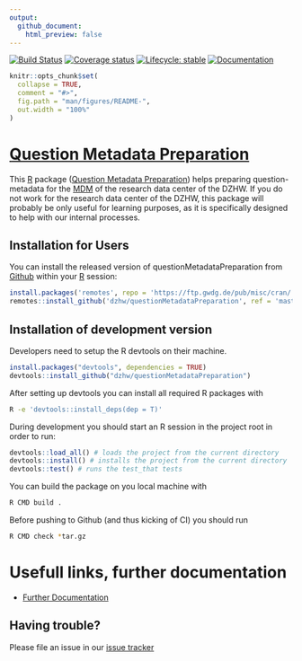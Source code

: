```yaml
---
output:
  github_document:
    html_preview: false
---
```


<!-- README.md is generated from README.Rmd. Please edit that file -->
<!-- badges: start -->
  [![Build Status](https://github.com/dzhw/questionMetadataPreparation/workflows/Build%20and%20Deploy/badge.svg)](https://github.com/dzhw/questionMetadataPreparation/actions)
  [![Coverage status](https://codecov.io/github/dzhw/questionMetadataPreparation/branch/master/graph/badge.svg)](https://codecov.io/github/dzhw/questionMetadataPreparation?branch=master)
[![Lifecycle: stable](https://img.shields.io/badge/lifecycle-stable-brightgreen.svg)](https://www.tidyverse.org/lifecycle/#stable)
[![Documentation](https://img.shields.io/badge/documentation--brightgreen)](https://github.com/dzhw/FDZ_Allgemein/wiki/Fragen-2.0)
<!-- badges: end -->

```r
knitr::opts_chunk$set(
  collapse = TRUE,
  comment = "#>",
  fig.path = "man/figures/README-",
  out.width = "100%"
)
```
# [Question Metadata Preparation](https://dzhw.github.io/questionMetadataPreparation/)

This [R](https://www.r-project.org/about.html) package ([Question Metadata Preparation](https://dzhw.github.io/questionMetadataPreparation/)) helps preparing question-metadata for the [MDM](https://metadata.fdz.dzhw.eu) of
the research data center of the DZHW. If you do not work for the research data
center of the DZHW, this package will probably be only useful for learning purposes,
as it is specifically designed to help with our internal processes.

## Installation for Users

You can install the released version of questionMetadataPreparation from [Github](https://github.com/dzhw/questionMetadataPreparation) within your [R](https://www.r-project.org/about.html) session:

```r
install.packages('remotes', repo = 'https://ftp.gwdg.de/pub/misc/cran/', dependencies = TRUE)
remotes::install_github('dzhw/questionMetadataPreparation', ref = 'master')
```

## Installation of development version

Developers need to setup the R devtools on their machine.
```r
install.packages("devtools", dependencies = TRUE)
devtools::install_github("dzhw/questionMetadataPreparation")
```

After setting up devtools you can install all required R packages with
``` bash
R -e 'devtools::install_deps(dep = T)'
```

During development you should start an R session in the project root in order to run:
```r
devtools::load_all() # loads the project from the current directory
devtools::install() # installs the project from the current directory
devtools::test() # runs the test_that tests
```

You can build the package on you local machine with
``` bash
R CMD build .
```

Before pushing to Github (and thus kicking of CI) you should run
``` bash
R CMD check *tar.gz
```

# Usefull links, further documentation

- [Further Documentation](https://github.com/dzhw/FDZ_Allgemein/wiki/Fragen-2.0)

## Having trouble?

Please file an issue in our [issue tracker](https://github.com/dzhw/metadatamanagement/issues)
